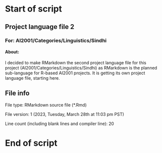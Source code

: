# Start of script

## Project language file 2

### For: AI2001/Categories/Linguistics/Sindhi

#### About:

I decided to make RMarkdown the second project language file for this project (AI2001/Categories/Linguistics/Sindhi) as RMarkdown is the planned sub-language for R-based AI2001 projects. It is getting its own project language file, starting here.

## File info

File type: RMarkdown source file (*.Rmd)

File version: 1 (2023, Tuesday, March 28th at 11:03 pm PST)

Line count (including blank lines and compiler line): 20

# End of script

